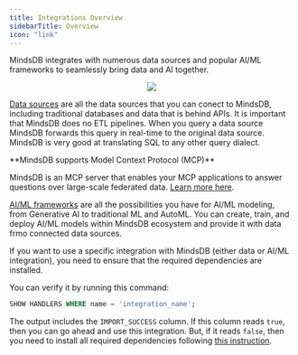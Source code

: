 ```yaml
---
title: Integrations Overview
sidebarTitle: Overview
icon: "link"
---
```


MindsDB integrates with numerous data sources and popular AI/ML frameworks to seamlessly bring data and AI together.

<p align="center">
  <img src="/assets/diagram.png"/>
</p>

[Data sources](/integrations/data-overview) are all the data sources that you can conect to MindsDB, including traditional databases and data that is behind APIs. It is important that MindsDB does no ETL pipelines. When you query a data source MindsDB forwards this query in real-time to the original data source. MindsDB is very good at translating SQL to any other query dialect.

<Tip>
**MindsDB supports Model Context Protocol (MCP)**

MindsDB is an MCP server that enables your MCP applications to answer questions over large-scale federated data. [Learn more here](/mcp/overview).
</Tip>

[AI/ML frameworks](/integrations/ai-overview) are all the possibilities you have for AI/ML modeling, from Generative AI to traditional ML and AutoML. You can create, train, and deploy AI/ML models within MindsDB ecosystem and provide it with data frmo connected data sources.

<CardGroup cols={2}>
    <Card title="Data sources" icon="database" href="/integrations/data-overview" color="#00A587"></Card>
    <Card title="AI/ML frameworks" icon="microchip-ai" href="/integrations/ai-overview" color="#00A587"></Card>
</CardGroup>

<Tip>
If you want to use a specific integration with MindsDB (either data or AI/ML integration), you need to ensure that the required dependencies are installed.

You can verify it by running this command:

```sql
SHOW HANDLERS WHERE name = 'integration_name';
```

The output includes the `IMPORT_SUCCESS` column. If this column reads `true`, then you can go ahead and use this integration. But, if it reads `false`, then you need to install all required dependencies following [this instruction](/setup/self-hosted/docker#install-dependencies).
</Tip>
